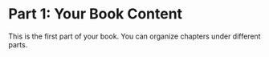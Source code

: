 # Part 1: Your Book Content {#part-content}

This is the first part of your book. You can organize chapters under different parts.
